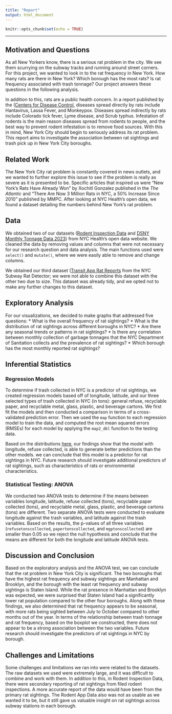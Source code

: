```yaml
---
title: "Report"
output: html_document
---
```


```r
knitr::opts_chunk$set(echo = TRUE)
```

--------------------------------------------------------------------------------

## Motivation and Questions


As all New Yorkers know, there is a serious rat problem in the city. We see them scurrying on the subway tracks and running around street corners. For this project, we wanted to look in to the rat frequency in New York. How many rats are there in New York? Which borough has the most rats? Is rat frequency associated with trash tonnage? Our project answers these questions in the following analysis. 

In addition to this, rats are a public health concern. In a report published by the ([Centers for Disease Control](https://www.cdc.gov/healthypets/pets/wildlife/rodent-control.html#:~:text=The%20best%20way%20to%20prevent,prevent%20diseases%20spread%20by%20rodents.), diseases spread directly by rats include Hantavirus, Lassa Fever, and Monkeypox. Diseases spread indirectly by rats include Colorado tick fever, Lyme disease, and Scrub typhus. Infestation of rodents is the main reason diseases spread from rodents to people, and the best way to prevent rodent infestation is to remove food sources. With this in mind, New York City should begin to seriously address its rat problem. This report aims to investigate the association between rat sightings and trash pick up in New York City boroughs. 


## Related Work


The New York City rat problem is constantly covered in news outlets, and we wanted to further explore this issue to see if the problem is really as severe as it is presented to be. Specific articles that inspired us were "New York’s Rats Have Already Won" by Xochitl Gonzalez published in the *The Atlantic* and "There Are Now 3 Million Rats in NYC, a 50% Increase Since 2010" published by MMPC. After looking at NYC Health's open data, we found a dataset detailing the numbers behind New York's rat problem.


## Data


We obtained two of our datasets ([Rodent Inspection Data](https://data.cityofnewyork.us/Health/Rodent-Inspection/p937-wjvj) and [DSNY Monthly Tonnage Data 2023](https://data.cityofnewyork.us/City-Government/DSNY-Monthly-Tonnage-Data/ebb7-mvp5)) from NYC Health's open data website. We cleaned the data by removing values and columns that were not necessary for our research question and data analysis. The main functions used were `select()` and `mutate()`, where we were easily able to remove and change columns.

We obtained our third dataset ([Transit App Rat Reports](https://transitapp.com/rats) from the NYC Subway Rat Detector; we were not able to combine this dataset with the other two due to size. This dataset was already tidy, and we opted not to make any further changes to this dataset.


## Exploratory Analysis


For our visualizations, we decided to make graphs that addressed five questions:
*  What is the overall frequency of rat sightings?
*  What is the distribution of rat sightings across different boroughs in NYC?
*  Are there any seasonal trends or patterns in rat sightings?
*  Is there any correlation between monthly collection of garbage tonnages that the NYC Department of Sanitation collects and the prevalence of rat sightings?
*  Which borough has the most monthly reported rat sightings?

## Inferential Statistics


### Regression Models

To determine if trash collected in NYC is a predictor of rat sightings, we created regression models based off of longitude, latitude, and our three selected types of trash collected in NYC (in tons): general refuse, recyclable paper, and recyclable metal, glass, plastic, and beverage cartons. We first fit the models and then conducted a comparison in terms of a cross-validated prediction error. Then we used the `map` function to each regression model to train the data, and computed the root mean squared errors (RMSEs) for each model by applying the `map2_dbl` function to the testing data. 

Based on the distributions [here](model_building.html), our findings show that the model with longitude, refuse collected, is able to generate better predictions than the other models. we can conclude that this model is a predictor for rat sightings in NYC. Future research should investigate additional predictors of rat sightings, such as characteristics of rats or environmental characteristics.


### Statistical Testing: ANOVA 

We conducted two ANOVA tests to determine if the means between variables longitude, latitude, refuse collected (tons), recyclable paper collected (tons), and recyclable metal, glass, plastic, and beverage cartons (tons) are different. Two separate ANOVA tests were conducted to evaluate longitude against the trash variables, and latitude against the trash variables. Based on the results, the p-values of all three variables (`refusetonscollected`, `papertonscollected`, and `mgptonscollected`) are smaller than 0.05 so we reject the null hypothesis and conclude that the means are different for both the longitude and latitude ANOVA tests. 


## Discussion and Conclusion 


Based on the exploratory analysis and the ANOVA test, we can conclude that the rat problem in New York City is significant. The two boroughs that have the highest rat frequency and subway sightings are Manhattan and Brooklyn, and the borough with the least rat frequency and subway sightings is Staten Island. While the rat presence in Manhattan and Brooklyn was expected, we were surprised that Staten Island had a significantly lower rat population compared to the other four boroughs. Along with these findings, we also determined that rat frequency appears to be seasonal, with more rats being sighted between July to October compared to other months out of the year. In terms of the relationship between trash tonnage and rat frequency, based on the boxplot we constructed, there does not appear to be a strong association between the two variables. Future research should investigate the predictors of rat sightings in NYC by borough.

## Challenges and Limitations


Some challenges and limitations we ran into were related to the datasets. The raw datasets we used were extremely large, and it was difficult to combine and work with them. In addition to this, in Rodent Inspection Data, there were secondary reporting of rat sightings from filed rodent inspections. A more accurate report of the data would have been from the primary rat sightings. The Rodent App Data also was not as usable as we wanted it to be, but it still gave us valuable insight on rat sightings across subway stations in each borough. 